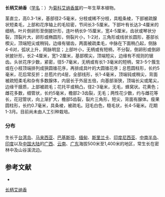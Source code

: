 {{Speciesbox
| name = 长柄艾纳香
| status = 
| status_system = 
| image =
| genus = Blumea
| species = membranacea
| authority = DC.
}}

'''长柄艾纳香'''（[[学名|学名]]：{{lang|la|''Blumea membranacea''}}）为[[菊科|菊科]][[艾纳香属|艾纳香属]]的一年生草本植物。

茎直立，高0.3-1米，基部径2-5毫米，分枝或稀不分枝，具粗条棱，下部被疏腺状短柔毛，上部和花序轴上的毛较密，节间长3-5厘米。下部叶有长达3-4厘米的细柄，叶片倒卵形至倒披针形，连叶柄长9-15厘米，宽4-5厘米，齿状或琴状分裂，顶裂片大，卵形或椭圆形，侧裂片小，1-2对，三角形或线状长圆形，基部长楔尖，顶端短尖或稍钝，边缘有锯齿，两面被疏柔毛，中脉在下面稍凸起，侧脉4-6对，弧状上升，网脉明显；上部叶小，无柄或有短柄，不分裂，倒卵形或倒卵状披针形，长2-4厘米，宽1-2厘米，基部楔尖，顶端短尖，边缘有不规则的锯齿。头状花序少数，紧密，径5-7毫米，无柄或有长1-3毫米的短柄，常3-5个簇生或在小枝顶端排列成狭圆锥花序，再排成具叶的大圆锥花序；总苞圆柱形，长约5毫米，花后常反折；总苞片约4层，全部线形，长1-4毫米，顶端钝或稍尖，背面被疏短柔毛和杂有多数腺体，内层长于外层五倍，向基部渐狭，顶端长尖或尾尖，边缘干膜质，上部被疏毛；花托平或稍凸，径2-3毫米，无毛，蜂窝状。花黄色；雌花多数，细管状，长约5毫米，檐部2-3齿裂，无毛；两性花少数，约与雌花等长，花冠管状，向上渐扩大，檐部5齿裂，裂片三角形，短尖，背面有腺体。瘦果圆柱形，长约0.7毫米，具条棱，被疏毛。冠毛白色，糙毛状，长4-5毫米。花期1-3月。目前尚未由人工引种栽培。

===分布===
生长于[[台湾岛|台湾岛]]、[[马来西亚|马来西亚]]、[[巴基斯坦|巴基斯坦]]、[[缅甸|缅甸]]、[[斯里兰卡|斯里兰卡]]、[[印度尼西亚|印度尼西亚]]、[[中南半岛|中南半岛]]、[[印度|印度]]以及[[中国大陆|中国大陆]]的[[广西|广西]]、[[云南|云南]]、[[广东|广东]]海拔500米至1,400米的地区，常生长在密林中及山谷溪流边。

== 参考文献 ==
<div class="references-small">
* {{cite web| url =http://www.bioinfo.cn/db05/KmzwSpecies.php?action=view&id=4027| title =长柄艾纳香| work =《中国高等植物数据库全库》| publisher =中国科学院微生物研究所| author =昆明植物研究所| accessdate =2009-02-24| deadurl =yes| archiveurl =https://web.archive.org/web/20160305073525/http://www.bioinfo.cn/db05/KmzwSpecies.php?action=view&id=4027| archivedate =2016-03-05}}
</div>
{{Taxonbar|from=Q15226731}}

[[Category:艾纳香属|长柄艾纳香]]
